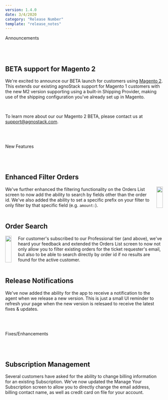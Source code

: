```yaml
---
version: 1.4.0
date: 3/4/2020
category: "Release Number"
template: "release_notes"
---
```


<Tag size="large" isPill="true" hue="red">Announcements</Tag>

<br/>
<br/>

## BETA support for Magento 2

We're excited to announce our BETA launch for customers using <a href="https://www.adobe.com/commerce/magento.html" target="_blank">Magento 2</a>. This extends our existing agnoStack support for Magento 1 customers with the new M2 version supporting using a built-in Shipping Provider, making use of the shipping configuration you've already set up in Magento.

<br/>

To learn more about our our Magento 2 BETA, please contact us at [support@agnostack.com](mailto:support@agnostack.com?subject=agnoStack%20Magento2%20BETA).

<br/>
<br/>

<Tag size="large" isPill="true" hue="kale">New Features</Tag>

<br/>
<br/>

## Enhanced Filter Orders

<div class="columns">
  <div class="full">
    We've further enhanced the filtering functionality on the Orders List screen to now add the ability to search by fields other than the order id. We've also added the ability to set a specific prefix on your filter to only filter by that specific field (e.g. <code>amount:</code>).
  </div>
  <div class="third right">
    <img
      class="border"
      width="100%"
      src="/images/features-orders-filter-screenshot.png"
      data-canonical-src="/images/features-orders-filter-screenshot.png"
    />
  </div>
</div>

<br/>

## Order Search

<div class="columns">
  <div class="third left">
    <img
      class="border"
      width="100%"
      src="/images/features-order-search-screenshot.png"
      data-canonical-src="/images/features-order-search-screenshot.png"
    />
  </div>
  <div class="full">
    For customer's subscribed to our Professional tier (and above), we've heard your feedback and extended the Orders List screen to now not only allow you to filter existing orders for the ticket requester's email, but also to be able to search directly by order id if no results are found for the active customer.
  </div>
</div>

<br/>

## Release Notifications

We've now added the ability for the app to receive a notification to the agent when we release a new version. This is just a small UI reminder to refresh your page when the new version is relesaed to receive the latest fixes & updates.

<br/>
<br/>

<Tag size="large" isPill="true" hue="blue">Fixes/Enhancements</Tag>

<br/>
<br/>

## Subscription Management

Several customers have asked for the ability to change billing information for an existing Subscription. We've now updated the Manage Your Subscription screen to allow you to directly change the email address, billing contact name, as well as credit card on file for your account.

<br/>
